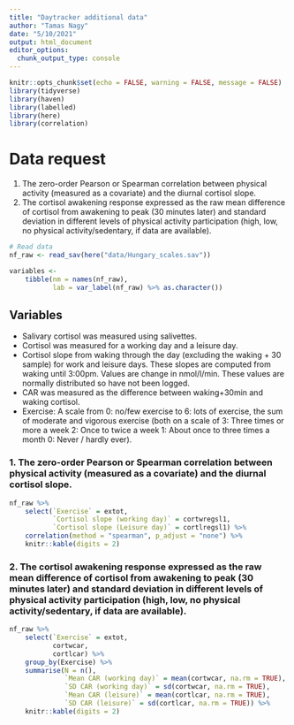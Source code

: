 ```yaml
---
title: "Daytracker additional data"
author: "Tamas Nagy"
date: "5/10/2021"
output: html_document
editor_options: 
  chunk_output_type: console
---
```


```r

knitr::opts_chunk$set(echo = FALSE, warning = FALSE, message = FALSE)
library(tidyverse)
library(haven)
library(labelled)
library(here)
library(correlation)

```

# Data request

1.  The zero-order Pearson or Spearman correlation between physical activity (measured as a covariate) and the diurnal cortisol slope.
2.  The cortisol awakening response expressed as the raw mean difference of cortisol from awakening to peak (30 minutes later) and standard deviation in different levels of physical activity participation (high, low, no physical activity/sedentary, if data are available).

```r
# Read data
nf_raw <- read_sav(here("data/Hungary_scales.sav"))

variables <-
    tibble(nm = names(nf_raw),
           lab = var_label(nf_raw) %>% as.character())
```

## Variables
- Salivary cortisol was measured using salivettes.
- Cortisol was measured for a working day and a leisure day.
- Cortisol slope from waking through the day (excluding the waking + 30 sample) for work and leisure days. These slopes are computed from waking until 3:00pm. Values are change in nmol/l/min. These values are normally distributed so have not been logged.
- CAR was measured as the difference between waking+30min and waking cortisol.
- Exercise: A scale from 0: no/few exercise to 6: lots of exercise, the sum of moderate and vigorous exercise (both on a scale of 3: Three times or more a week 2: Once to twice a week 1: About once to three times a month 0: Never / hardly ever).


### 1. The zero-order Pearson or Spearman correlation between physical activity (measured as a covariate) and the diurnal cortisol slope.


```r
nf_raw %>% 
    select(`Exercise` = extot,
           `Cortisol slope (working day)` = cortwregsl1, 
           `Cortisol slope (Leisure day)` = cortlregsl1) %>% 
    correlation(method = "spearman", p_adjust = "none") %>% 
    knitr::kable(digits = 2)
```


### 2. The cortisol awakening response expressed as the raw mean difference of cortisol from awakening to peak (30 minutes later) and standard deviation in different levels of physical activity participation (high, low, no physical activity/sedentary, if data are available).

```r

nf_raw %>% 
    select(`Exercise` = extot,
           cortwcar, 
           cortlcar) %>% 
    group_by(Exercise) %>% 
    summarise(N = n(),
              `Mean CAR (working day)` = mean(cortwcar, na.rm = TRUE),
              `SD CAR (working day)` = sd(cortwcar, na.rm = TRUE),
              `Mean CAR (leisure)` = mean(cortlcar, na.rm = TRUE),
              `SD CAR (leisure)` = sd(cortlcar, na.rm = TRUE)) %>% 
    knitr::kable(digits = 2)
```

